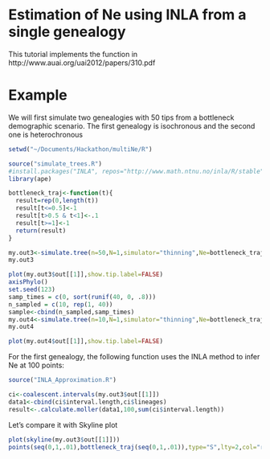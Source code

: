 Estimation of Ne using INLA from a single genealogy
========================================================

This tutorial implements the function in 
http://www.auai.org/uai2012/papers/310.pdf

Example
==================================
We will first simulate two genealogies with 50 tips from a bottleneck demographic scenario. The first genealogy is isochronous and the second one is heterochronous

```r
setwd("~/Documents/Hackathon/multiNe/R")
```


```r
source("simulate_trees.R")
#install.packages("INLA", repos="http://www.math.ntnu.no/inla/R/stable")
library(ape)

bottleneck_traj<-function(t){
  result=rep(0,length(t))
  result[t<=0.5]<-1
  result[t>0.5 & t<1]<-.1
  result[t>=1]<-1
  return(result)
}

my.out3<-simulate.tree(n=50,N=1,simulator="thinning",Ne=bottleneck_traj,max=11)
my.out3

plot(my.out3$out[[1]],show.tip.label=FALSE)
axisPhylo()
set.seed(123)
samp_times = c(0, sort(runif(40, 0, .8)))
n_sampled = c(10, rep(1, 40))
sample<-cbind(n_sampled,samp_times)
my.out4<-simulate.tree(n=10,N=1,simulator="thinning",Ne=bottleneck_traj,max=11,sampling="hetero",sample=sample)
my.out4

plot(my.out4$out[[1]],show.tip.label=FALSE)

```
For the first genealogy, the following function uses the INLA method to infer Ne at 100 points:
```r

source("INLA_Approximation.R")

ci<-coalescent.intervals(my.out3$out[[1]])
data1<-cbind(ci$interval.length,ci$lineages)
result<-.calculate.moller(data1,100,sum(ci$interval.length))


```
Let's compare it with Skyline plot

```r
plot(skyline(my.out3$out[[1]]))
points(seq(0,1,.01),bottleneck_traj(seq(0,1,.01)),type="S",lty=2,col="red")


```

